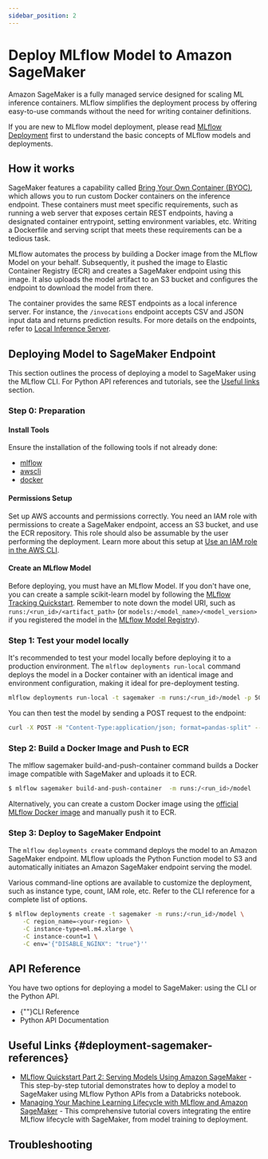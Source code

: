 ```yaml
---
sidebar_position: 2
---
```



# Deploy MLflow Model to Amazon SageMaker

Amazon SageMaker is a fully managed service designed for scaling ML inference containers.
MLflow simplifies the deployment process by offering easy-to-use commands without the need
for writing container definitions.

If you are new to MLflow model deployment, please read [MLflow Deployment](/ml/deployment)
first to understand the basic concepts of MLflow models and deployments.

## How it works

SageMaker features a capability called [Bring Your Own Container (BYOC)](https://docs.aws.amazon.com/sagemaker/latest/dg/model-monitor-byoc-containers.html),
which allows you to run custom Docker containers on the inference endpoint. These containers must meet specific requirements, such as running a web server
that exposes certain REST endpoints, having a designated container entrypoint, setting environment variables, etc. Writing a Dockerfile and serving script
that meets these requirements can be a tedious task.

MLflow automates the process by building a Docker image from the MLflow Model on your behalf. Subsequently, it pushed the image to Elastic Container Registry (ECR)
and creates a SageMaker endpoint using this image. It also uploads the model artifact to an S3 bucket and configures the endpoint to download the model from there.

The container provides the same REST endpoints as a local inference server. For instance, the `/invocations` endpoint accepts CSV and JSON input data and returns
prediction results. For more details on the endpoints, refer to [Local Inference Server](/ml/deployment/deploy-model-locally#local-inference-server-spec).

## Deploying Model to SageMaker Endpoint

This section outlines the process of deploying a model to SageMaker using the MLflow CLI. For Python API references and tutorials,
see the [Useful links](#deployment-sagemaker-references) section.

### Step 0: Preparation

#### Install Tools

Ensure the installation of the following tools if not already done:

- [mlflow](https://pypi.org/project/mlflow)
- [awscli](https://docs.aws.amazon.com/cli/latest/userguide/getting-started-install.html)
- [docker](https://docs.docker.com/get-docker)

#### Permissions Setup

Set up AWS accounts and permissions correctly. You need an IAM role with permissions to create a SageMaker endpoint, access an S3 bucket, and use the ECR repository.
This role should also be assumable by the user performing the deployment. Learn more about this setup at
[Use an IAM role in the AWS CLI](https://docs.aws.amazon.com/cli/latest/userguide/cli-configure-role.html).

#### Create an MLflow Model

Before deploying, you must have an MLflow Model. If you don't have one, you can create a sample scikit-learn model by following the [MLflow Tracking Quickstart](/ml/getting-started).
Remember to note down the model URI, such as `runs:/<run_id>/<artifact_path>` (or `models:/<model_name>/<model_version>` if you registered the model in the
[MLflow Model Registry](/ml/model-registry)).

### Step 1: Test your model locally

It's recommended to test your model locally before deploying it to a production environment.
The <APILink fn="mlflow.sagemaker.run_local">`mlflow deployments run-local`</APILink> command deploys
the model in a Docker container with an identical image and environment configuration, making it ideal
for pre-deployment testing.

```bash
mlflow deployments run-local -t sagemaker -m runs:/<run_id>/model -p 5000
```

You can then test the model by sending a POST request to the endpoint:

```bash
curl -X POST -H "Content-Type:application/json; format=pandas-split" --data '{"columns":["a","b"],"data":[[1,2]]}' http://localhost:5000/invocations
```

### Step 2: Build a Docker Image and Push to ECR

The <Link to="/api_reference/cli.html#mlflow-sagemaker-build-and-push-container" target="_blank">mlflow sagemaker build-and-push-container</Link>
command builds a Docker image compatible with SageMaker and uploads it to ECR.

```bash
$ mlflow sagemaker build-and-push-container  -m runs:/<run_id>/model
```

Alternatively, you can create a custom Docker image using the
[official MLflow Docker image](/ml/docker) and manually push it to ECR.

### Step 3: Deploy to SageMaker Endpoint

The <APILink fn="mlflow.sagemaker.SageMakerDeploymentClient.create_deployment">`mlflow deployments create`</APILink>
command deploys the model to an Amazon SageMaker endpoint. MLflow uploads the Python Function model to S3 and automatically
initiates an Amazon SageMaker endpoint serving the model.

Various command-line options are available to customize the deployment, such as instance type, count, IAM role, etc.
Refer to the <Link to="/api_reference/cli.html#mlflow-sagemaker" target="_blank">CLI reference</Link> for a complete list of options.

```bash
$ mlflow deployments create -t sagemaker -m runs:/<run_id>/model \
    -C region_name=<your-region> \
    -C instance-type=ml.m4.xlarge \
    -C instance-count=1 \
    -C env='{"DISABLE_NGINX": "true"}''
```

## API Reference

You have two options for deploying a model to SageMaker: using the CLI or the Python API.

- {""}<Link to="/api_reference/cli.html#mlflow-sagemaker" target="_blank">CLI Reference</Link>
- <APILink fn="mlflow.sagemaker">Python API Documentation</APILink>

## Useful Links \{#deployment-sagemaker-references}

- [MLflow Quickstart Part 2: Serving Models Using Amazon SageMaker](https://docs.databricks.com/en/_extras/notebooks/source/mlflow/mlflow-quick-start-deployment-aws.html) -
  This step-by-step tutorial demonstrates how to deploy a model to SageMaker using MLflow Python APIs from a Databricks notebook.
- [Managing Your Machine Learning Lifecycle with MLflow and Amazon SageMaker](https://aws.amazon.com/blogs/machine-learning/managing-your-machine-learning-lifecycle-with-mlflow-and-amazon-sagemaker) -
  This comprehensive tutorial covers integrating the entire MLflow lifecycle with SageMaker, from model training to deployment.

## Troubleshooting
